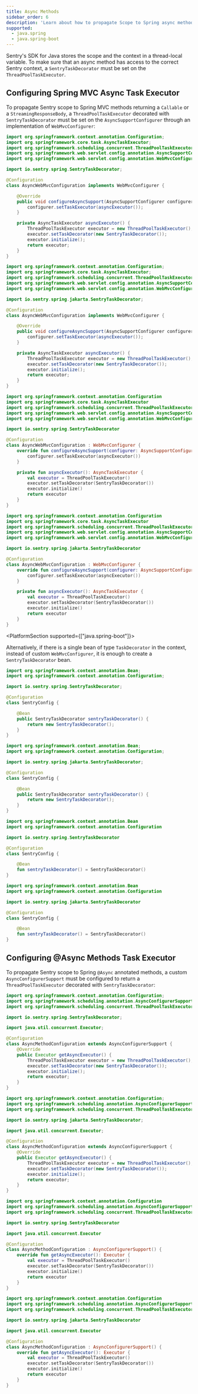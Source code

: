 ```yaml
---
title: Async Methods
sidebar_order: 6
description: 'Learn about how to propagate Scope to Spring async methods.'
supported:
  - java.spring
  - java.spring-boot
---
```


Sentry's SDK for Java stores the scope and the context in a thread-local variable. To make sure that an async method has access to the correct Sentry context, a `SentryTaskDecorator` must be set on the `ThreadPoolTaskExecutor`.

## Configuring Spring MVC Async Task Executor

To propagate Sentry scope to Spring MVC methods returning a `Callable` or a `StreamingResponseBody`, a `ThreadPoolTaskExecutor` decorated with `SentryTaskDecorator` must be set on the `AsyncSupportConfigurer` through an implementation of `WebMvcConfigurer`:

```java {tabTitle:Java (Spring 5)}
import org.springframework.context.annotation.Configuration;
import org.springframework.core.task.AsyncTaskExecutor;
import org.springframework.scheduling.concurrent.ThreadPoolTaskExecutor;
import org.springframework.web.servlet.config.annotation.AsyncSupportConfigurer;
import org.springframework.web.servlet.config.annotation.WebMvcConfigurer;

import io.sentry.spring.SentryTaskDecorator;

@Configuration
class AsyncWebMvcConfiguration implements WebMvcConfigurer {

    @Override
    public void configureAsyncSupport(AsyncSupportConfigurer configurer) {
        configurer.setTaskExecutor(asyncExecutor());
    }

    private AsyncTaskExecutor asyncExecutor() {
        ThreadPoolTaskExecutor executor = new ThreadPoolTaskExecutor();
        executor.setTaskDecorator(new SentryTaskDecorator());
        executor.initialize();
        return executor;
    }
}
```

```java {tabTitle:Java (Spring 6)}
import org.springframework.context.annotation.Configuration;
import org.springframework.core.task.AsyncTaskExecutor;
import org.springframework.scheduling.concurrent.ThreadPoolTaskExecutor;
import org.springframework.web.servlet.config.annotation.AsyncSupportConfigurer;
import org.springframework.web.servlet.config.annotation.WebMvcConfigurer;

import io.sentry.spring.jakarta.SentryTaskDecorator;

@Configuration
class AsyncWebMvcConfiguration implements WebMvcConfigurer {

    @Override
    public void configureAsyncSupport(AsyncSupportConfigurer configurer) {
        configurer.setTaskExecutor(asyncExecutor());
    }

    private AsyncTaskExecutor asyncExecutor() {
        ThreadPoolTaskExecutor executor = new ThreadPoolTaskExecutor();
        executor.setTaskDecorator(new SentryTaskDecorator());
        executor.initialize();
        return executor;
    }
}
```

```kotlin {tabTitle:Kotlin (Spring 5)}
import org.springframework.context.annotation.Configuration
import org.springframework.core.task.AsyncTaskExecutor
import org.springframework.scheduling.concurrent.ThreadPoolTaskExecutor
import org.springframework.web.servlet.config.annotation.AsyncSupportConfigurer
import org.springframework.web.servlet.config.annotation.WebMvcConfigurer

import io.sentry.spring.SentryTaskDecorator

@Configuration
class AsyncWebMvcConfiguration : WebMvcConfigurer {
    override fun configureAsyncSupport(configurer: AsyncSupportConfigurer) {
        configurer.setTaskExecutor(asyncExecutor())
    }

    private fun asyncExecutor(): AsyncTaskExecutor {
        val executor = ThreadPoolTaskExecutor()
        executor.setTaskDecorator(SentryTaskDecorator())
        executor.initialize()
        return executor
    }
}
```

```kotlin {tabTitle:Kotlin (Spring 6)}
import org.springframework.context.annotation.Configuration
import org.springframework.core.task.AsyncTaskExecutor
import org.springframework.scheduling.concurrent.ThreadPoolTaskExecutor
import org.springframework.web.servlet.config.annotation.AsyncSupportConfigurer
import org.springframework.web.servlet.config.annotation.WebMvcConfigurer

import io.sentry.spring.jakarta.SentryTaskDecorator

@Configuration
class AsyncWebMvcConfiguration : WebMvcConfigurer {
    override fun configureAsyncSupport(configurer: AsyncSupportConfigurer) {
        configurer.setTaskExecutor(asyncExecutor())
    }

    private fun asyncExecutor(): AsyncTaskExecutor {
        val executor = ThreadPoolTaskExecutor()
        executor.setTaskDecorator(SentryTaskDecorator())
        executor.initialize()
        return executor
    }
}
```

<PlatformSection supported={["java.spring-boot"]}>

Alternatively, if there is a single bean of type `TaskDecorator` in the context, instead of custom `WebMvcConfigurer`, it is enough to create a `SentryTaskDecorator` bean.

```java {tabTitle:Java (Spring 5)}
import org.springframework.context.annotation.Bean;
import org.springframework.context.annotation.Configuration;

import io.sentry.spring.SentryTaskDecorator;

@Configuration
class SentryConfig {

    @Bean
    public SentryTaskDecorator sentryTaskDecorator() {
        return new SentryTaskDecorator();
    }
}
```

```java {tabTitle:Java (Spring 6)}
import org.springframework.context.annotation.Bean;
import org.springframework.context.annotation.Configuration;

import io.sentry.spring.jakarta.SentryTaskDecorator;

@Configuration
class SentryConfig {

    @Bean
    public SentryTaskDecorator sentryTaskDecorator() {
        return new SentryTaskDecorator();
    }
}
```

```kotlin {tabTitle:Kotlin (Spring 5)}
import org.springframework.context.annotation.Bean
import org.springframework.context.annotation.Configuration

import io.sentry.spring.SentryTaskDecorator

@Configuration
class SentryConfig {

    @Bean
    fun sentryTaskDecorator() = SentryTaskDecorator()
}
```

```kotlin {tabTitle:Kotlin (Spring 6)}
import org.springframework.context.annotation.Bean
import org.springframework.context.annotation.Configuration

import io.sentry.spring.jakarta.SentryTaskDecorator

@Configuration
class SentryConfig {

    @Bean
    fun sentryTaskDecorator() = SentryTaskDecorator()
}
```

</PlatformSection>

## Configuring @Async Methods Task Executor

To propagate Sentry scope to Spring `@Async` annotated methods, a custom `AsyncConfigurerSupport` must be configured to return a `ThreadPoolTaskExecutor` decorated with `SentryTaskDecorator`:

```java {tabTitle:Java (Spring 5)}
import org.springframework.context.annotation.Configuration;
import org.springframework.scheduling.annotation.AsyncConfigurerSupport;
import org.springframework.scheduling.concurrent.ThreadPoolTaskExecutor;

import io.sentry.spring.SentryTaskDecorator;

import java.util.concurrent.Executor;

@Configuration
class AsyncMethodConfiguration extends AsyncConfigurerSupport {
    @Override
    public Executor getAsyncExecutor() {
        ThreadPoolTaskExecutor executor = new ThreadPoolTaskExecutor();
        executor.setTaskDecorator(new SentryTaskDecorator());
        executor.initialize();
        return executor;
    }
}
```

```java {tabTitle:Java (Spring 6)}
import org.springframework.context.annotation.Configuration;
import org.springframework.scheduling.annotation.AsyncConfigurerSupport;
import org.springframework.scheduling.concurrent.ThreadPoolTaskExecutor;

import io.sentry.spring.jakarta.SentryTaskDecorator;

import java.util.concurrent.Executor;

@Configuration
class AsyncMethodConfiguration extends AsyncConfigurerSupport {
    @Override
    public Executor getAsyncExecutor() {
        ThreadPoolTaskExecutor executor = new ThreadPoolTaskExecutor();
        executor.setTaskDecorator(new SentryTaskDecorator());
        executor.initialize();
        return executor;
    }
}
```

```kotlin {tabTitle:Kotlin (Spring 5)}
import org.springframework.context.annotation.Configuration
import org.springframework.scheduling.annotation.AsyncConfigurerSupport
import org.springframework.scheduling.concurrent.ThreadPoolTaskExecutor

import io.sentry.spring.SentryTaskDecorator

import java.util.concurrent.Executor

@Configuration
class AsyncMethodConfiguration : AsyncConfigurerSupport() {
    override fun getAsyncExecutor(): Executor {
        val executor = ThreadPoolTaskExecutor()
        executor.setTaskDecorator(SentryTaskDecorator())
        executor.initialize()
        return executor
    }
}
```

```kotlin {tabTitle:Kotlin (Spring 6)}
import org.springframework.context.annotation.Configuration
import org.springframework.scheduling.annotation.AsyncConfigurerSupport
import org.springframework.scheduling.concurrent.ThreadPoolTaskExecutor

import io.sentry.spring.jakarta.SentryTaskDecorator

import java.util.concurrent.Executor

@Configuration
class AsyncMethodConfiguration : AsyncConfigurerSupport() {
    override fun getAsyncExecutor(): Executor {
        val executor = ThreadPoolTaskExecutor()
        executor.setTaskDecorator(SentryTaskDecorator())
        executor.initialize()
        return executor
    }
}
```
